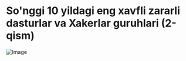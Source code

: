 
# So'nggi 10 yildagi eng xavfli zararli dasturlar va Xakerlar guruhlari (2-qism)

![Image](/images/article/malware/1.gif)